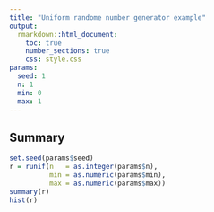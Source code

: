 ```yaml
---
title: "Uniform randome number generator example"
output:
  rmarkdown::html_document:
    toc: true
    number_sections: true
    css: style.css
params:
  seed: 1
  n: 1
  min: 0
  max: 1
---
```


## Summary
```r
set.seed(params$seed)
r = runif(n   = as.integer(params$n), 
          min = as.numeric(params$min), 
          max = as.numeric(params$max))
summary(r)
hist(r)
```
